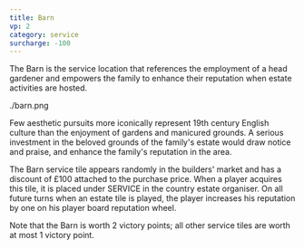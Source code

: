 ```yaml
---
title: Barn
vp: 2
category: service
surcharge: -100
---
```


The Barn is the service location that references the employment of a head gardener and empowers the family to enhance their reputation when estate activities are hosted.

./barn.png

<div className="flavor-text">

Few aesthetic pursuits more iconically represent 19th century English culture than the enjoyment of gardens and manicured grounds. A serious investment in the beloved grounds of the family's estate would draw notice and praise, and enhance the family's reputation in the area.

</div>

The Barn service tile appears randomly in the builders' market and has a discount of £100 attached to the purchase price. When a player acquires this tile, it is placed under SERVICE in the country estate organiser. On all future turns when an estate tile is played, the player increases his reputation by one on his player board reputation wheel.

Note that the Barn is worth 2 victory points; all other service tiles are worth at most 1 victory point.